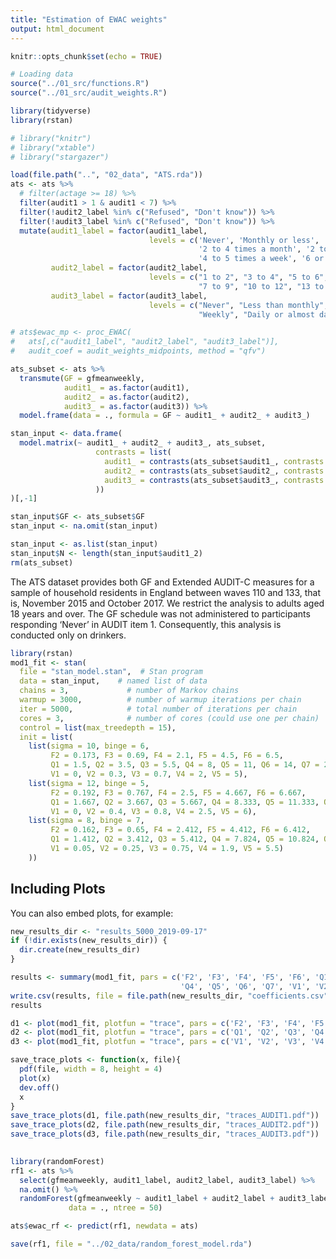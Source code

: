 ```yaml
---
title: "Estimation of EWAC weights"
output: html_document
---
```


```r
knitr::opts_chunk$set(echo = TRUE)

# Loading data
source("../01_src/functions.R")
source("../01_src/audit_weights.R")

library(tidyverse)
library(rstan)

# library("knitr")
# library("xtable")
# library("stargazer")

load(file.path("..", "02_data", "ATS.rda"))
ats <- ats %>% 
  # filter(actage >= 18) %>%
  filter(audit1 > 1 & audit1 < 7) %>% 
  filter(!audit2_label %in% c("Refused", "Don't know")) %>% 
  filter(!audit3_label %in% c("Refused", "Don't know")) %>% 
  mutate(audit1_label = factor(audit1_label, 
                               levels = c('Never', 'Monthly or less',
                                          '2 to 4 times a month', '2 to 3 times a week',
                                          '4 to 5 times a week', '6 or more times a week')),
         audit2_label = factor(audit2_label,
                               levels = c("1 to 2", "3 to 4", "5 to 6",
                                          "7 to 9", "10 to 12", "13 to 15", "16 or more")), 
         audit3_label = factor(audit3_label, 
                               levels = c("Never", "Less than monthly", "Monthly",
                                          "Weekly", "Daily or almost daily")))

# ats$ewac_mp <- proc_EWAC(
#   ats[,c("audit1_label", "audit2_label", "audit3_label")],
#   audit_coef = audit_weights_midpoints, method = "qfv")

ats_subset <- ats %>% 
  transmute(GF = gfmeanweekly,
            audit1_ = as.factor(audit1),
            audit2_ = as.factor(audit2),
            audit3_ = as.factor(audit3)) %>% 
  model.frame(data = ., formula = GF ~ audit1_ + audit2_ + audit3_)

stan_input <- data.frame(
  model.matrix(~ audit1_ + audit2_ + audit3_, ats_subset, 
                   contrasts = list(
                     audit1_ = contrasts(ats_subset$audit1_, contrasts = F),
                     audit2_ = contrasts(ats_subset$audit2_, contrasts = F),
                     audit3_ = contrasts(ats_subset$audit3_, contrasts = F)
                   ))
)[,-1]

stan_input$GF <- ats_subset$GF
stan_input <- na.omit(stan_input)

stan_input <- as.list(stan_input)
stan_input$N <- length(stan_input$audit1_2)
rm(ats_subset)
```

The ATS dataset provides both GF and Extended AUDIT-C measures for a sample of household residents in England between waves 110 and 133, that is, November 2015 and October 2017. We restrict the analysis to adults aged 18 years and over. The GF schedule was not administered to participants responding 'Never' in AUDIT item 1. Consequently, this analysis is conducted only on drinkers.


```r
library(rstan)
mod1_fit <- stan(
  file = "stan_model.stan",  # Stan program
  data = stan_input,    # named list of data
  chains = 3,             # number of Markov chains
  warmup = 3000,          # number of warmup iterations per chain
  iter = 5000,            # total number of iterations per chain
  cores = 3,              # number of cores (could use one per chain)
  control = list(max_treedepth = 15),
  init = list(
    list(sigma = 10, binge = 6, 
         F2 = 0.173, F3 = 0.69, F4 = 2.1, F5 = 4.5, F6 = 6.5, 
         Q1 = 1.5, Q2 = 3.5, Q3 = 5.5, Q4 = 8, Q5 = 11, Q6 = 14, Q7 = 20, 
         V1 = 0, V2 = 0.3, V3 = 0.7, V4 = 2, V5 = 5),
    list(sigma = 12, binge = 5, 
         F2 = 0.192, F3 = 0.767, F4 = 2.5, F5 = 4.667, F6 = 6.667, 
         Q1 = 1.667, Q2 = 3.667, Q3 = 5.667, Q4 = 8.333, Q5 = 11.333, Q6 = 14.333, Q7 = 21, 
         V1 = 0, V2 = 0.4, V3 = 0.8, V4 = 2.5, V5 = 6),
    list(sigma = 8, binge = 7, 
         F2 = 0.162, F3 = 0.65, F4 = 2.412, F5 = 4.412, F6 = 6.412, 
         Q1 = 1.412, Q2 = 3.412, Q3 = 5.412, Q4 = 7.824, Q5 = 10.824, Q6 = 13.824, Q7 = 19, 
         V1 = 0.05, V2 = 0.25, V3 = 0.75, V4 = 1.9, V5 = 5.5)
    ))

```

## Including Plots

You can also embed plots, for example:

```r
new_results_dir <- "results_5000_2019-09-17"
if (!dir.exists(new_results_dir)) { 
  dir.create(new_results_dir)
}

results <- summary(mod1_fit, pars = c('F2', 'F3', 'F4', 'F5', 'F6', 'Q1', 'Q2', 'Q3', 
                                      'Q4', 'Q5', 'Q6', 'Q7', 'V1', 'V2', 'V3', 'V4', 'sigma'))$summary
write.csv(results, file = file.path(new_results_dir, "coefficients.csv"))
results
```

```r

d1 <- plot(mod1_fit, plotfun = "trace", pars = c('F2', 'F3', 'F4', 'F5', 'F6'))
d2 <- plot(mod1_fit, plotfun = "trace", pars = c('Q1', 'Q2', 'Q3', 'Q4', 'Q5', 'Q6', 'Q7'))
d3 <- plot(mod1_fit, plotfun = "trace", pars = c('V1', 'V2', 'V3', 'V4', 'binge', 'sigma'))

save_trace_plots <- function(x, file){
  pdf(file, width = 8, height = 4)
  plot(x)
  dev.off()
  x
}
save_trace_plots(d1, file.path(new_results_dir, "traces_AUDIT1.pdf"))
save_trace_plots(d2, file.path(new_results_dir, "traces_AUDIT2.pdf"))
save_trace_plots(d3, file.path(new_results_dir, "traces_AUDIT3.pdf"))
 
```
 
 
 
```r

library(randomForest)
rf1 <- ats %>% 
  select(gfmeanweekly, audit1_label, audit2_label, audit3_label) %>% 
  na.omit() %>%
  randomForest(gfmeanweekly ~ audit1_label + audit2_label + audit3_label,
             data = ., ntree = 50)

ats$ewac_rf <- predict(rf1, newdata = ats)

save(rf1, file = "../02_data/random_forest_model.rda")

```
 
